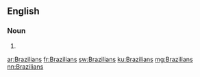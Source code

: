 ==English==

===Noun===
{{head|en|plural}}

# {{plural of|Brazilian|lang=en|nocat=1}}

[[ar:Brazilians]]
[[fr:Brazilians]]
[[sw:Brazilians]]
[[ku:Brazilians]]
[[mg:Brazilians]]
[[nn:Brazilians]]